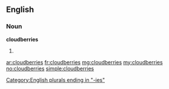 ==English==

===Noun===
'''cloudberries'''

# {{plural of|[[cloudberry]]}}

[[Category:English plurals ending in "-ies"]]

[[ar:cloudberries]]
[[fr:cloudberries]]
[[mg:cloudberries]]
[[my:cloudberries]]
[[no:cloudberries]]
[[simple:cloudberries]]